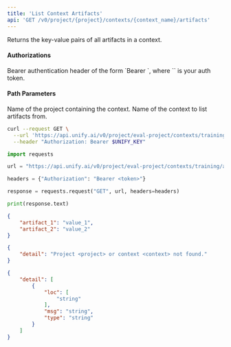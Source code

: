 ```yaml
---
title: 'List Context Artifacts'
api: 'GET /v0/project/{project}/contexts/{context_name}/artifacts'
---
```

Returns the key-value pairs of all artifacts in a context.

#### Authorizations

<ParamField header="Authorization" type="string" required="true">
  Bearer authentication header of the form `Bearer <token>`, where `<token>` is your auth token.
</ParamField>

#### Path Parameters

<ParamField query="project" type="string" required="true">
Name of the project containing the context.
</ParamField>

<ParamField query="context_name" type="string" required="true">
Name of the context to list artifacts from.
</ParamField>

<RequestExample>

```bash cURL
curl --request GET \
  --url 'https://api.unify.ai/v0/project/eval-project/contexts/training/artifacts' \
  --header "Authorization: Bearer $UNIFY_KEY"
```

```python Python
import requests

url = "https://api.unify.ai/v0/project/eval-project/contexts/training/artifacts"

headers = {"Authorization": "Bearer <token>"}

response = requests.request("GET", url, headers=headers)

print(response.text)
```

</RequestExample>
<ResponseExample>

```json 200
{
    "artifact_1": "value_1",
    "artifact_2": "value_2"
}
```

```json 404
{
    "detail": "Project <project> or context <context> not found."
}
```

```json 422
{
    "detail": [
        {
            "loc": [
                "string"
            ],
            "msg": "string",
            "type": "string"
        }
    ]
}
```

</ResponseExample>
